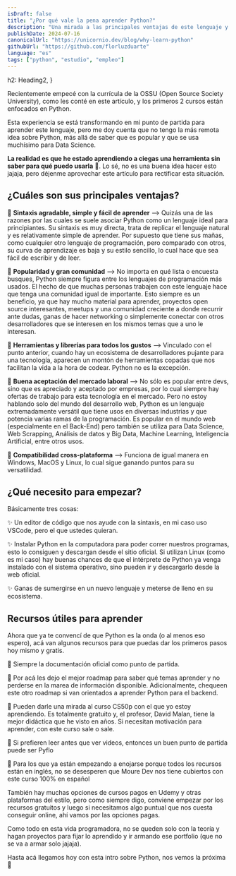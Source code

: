 ```yaml
---
isDraft: false
title: "¿Por qué vale la pena aprender Python?"
description: "Una mirada a las principales ventajas de este lenguaje y sus usos en IT"
publishDate: 2024-07-16
canonicalUrl: "https://unicornio.dev/blog/why-learn-python"
githubUrl: "https://github.com/florluzduarte"
language: "es"
tags: ["python", "estudio", "empleo"]
---
```

  h2: Heading2,
}

Recientemente empecé con la currícula de la OSSU (Open Source Society University), como <SimpleLink path="https://unicornio.dev/blog/ossu-post-1-getting-started">les conté en este artículo</SimpleLink>, y los primeros 2 cursos están enfocados en Python.  

Esta experiencia se está transformando en mi punto de partida para aprender este lenguaje, pero me doy cuenta que no tengo la más remota idea sobre Python, más allá de saber que es popular y que se usa muchísimo para Data Science.  

**La realidad es que he estado aprendiendo a ciegas una herramienta sin saber para qué puedo usarla** 🫠. Lo sé, no es una buena idea hacer esto jajaja, pero déjenme aprovechar este artículo para rectificar esta situación.  

## ¿Cuáles son sus principales ventajas?

🐍 **Sintaxis agradable, simple y fácil de aprender** --> Quizás una de las razones por las cuales se suele asociar Python como un lenguaje ideal para principiantes. Su sintaxis es muy directa, trata de replicar el lenguaje natural y es relativamente simple de aprender. Por supuesto que tiene sus mañas, como cualquier otro lenguaje de programación, pero comparado con otros, su curva de aprendizaje es baja y su estilo sencillo, lo cual hace que sea fácil de escribir y de leer. 

🐍 **Popularidad y gran comunidad** --> No importa en qué lista o encuesta busques, Python siempre figura entre los lenguajes de programación más usados. El hecho de que muchas personas trabajen con este lenguaje hace que tenga una comunidad igual de importante. Esto siempre es un beneficio, ya que hay mucho material para aprender, proyectos open source interesantes, meetups y una comunidad creciente a donde recurrir ante dudas, ganas de hacer networking o simplemente conectar con otros desarrolladores que se interesen en los mismos temas que a uno le interesan.  

🐍 **Herramientas y librerías para todos los gustos** --> Vinculado con el punto anterior, cuando hay un ecosistema de desarrolladores pujante para una tecnología, aparecen un montón de herramientas copadas que nos facilitan la vida a la hora de codear. Python no es la excepción.  

🐍 **Buena aceptación del mercado laboral** --> No sólo es popular entre devs, sino que es apreciado y aceptado por empresas, por lo cual siempre hay ofertas de trabajo para esta tecnología en el mercado. Pero no estoy hablando solo del mundo del desarrollo web, Python es un lenguaje extremadamente versátil que tiene usos en diversas industrias y que potencia varias ramas de la programación. Es popular en el mundo web (especialmente en el Back-End) pero también se utiliza para Data Science, Web Scrapping, Análisis de datos y Big Data, Machine Learning, Inteligencia Artificial, entre otros usos.  

🐍 **Compatibilidad cross-plataforma** --> Funciona de igual manera en Windows, MacOS y Linux, lo cual sigue ganando puntos para su versatilidad.  

## ¿Qué necesito para empezar?

Básicamente tres cosas: 

✨ Un editor de código que nos ayude con la sintaxis, en mi caso uso VSCode, pero el que ustedes quieran. 

✨ <SimpleLink path="https://www.python.org/downloads/">Instalar Python en la computadora</SimpleLink> para poder correr nuestros programas, esto lo consiguen y descargan desde el sitio oficial. Si utilizan Linux (como es mi caso) hay buenas chances de que el intérprete de Python ya venga instalado con el sistema operativo, sino pueden ir y descargarlo desde la web oficial.  

✨ Ganas de sumergirse en un nuevo lenguaje y meterse de lleno en su ecosistema.  

## Recursos útiles para aprender

Ahora que ya te convencí de que Python es la onda (o al menos eso espero), acá van algunos recursos para que puedas dar los primeros pasos hoy mismo y gratis.

💾 Siempre la <SimpleLink path="https://wiki.python.org/moin/BeginnersGuide">documentación oficial</SimpleLink> como punto de partida.  

💾 Por acá les dejo el <SimpleLink path="https://roadmap.sh/python">mejor roadmap</SimpleLink> para saber qué temas aprender y no perderse en la marea de información disponible. Adicionalmente, chequeen este otro roadmap si van orientados a aprender <SimpleLink path="https://roadmap.sh/backend">Python para el backend</SimpleLink>.  

💾 Pueden darle una mirada al <SimpleLink path="https://cs50.harvard.edu/python/2022/">curso CS50p con el que yo estoy aprendiendo</SimpleLink>. Es totalmente gratuito y, el profesor, David Malan, tiene la mejor didáctica que he visto en años. Si necesitan motivación para aprender, con este curso sale o sale.  

💾 Si prefieren leer antes que ver videos, entonces <SimpleLink path="https://pyflo.net/">un buen punto de partida puede ser Pyflo</SimpleLink>  

💾 Para los que ya están empezando a enojarse porque todos los recursos están en inglés, no se desesperen que <SimpleLink path="https://github.com/mouredev/Hello-Python">Moure Dev nos tiene cubiertos con este curso 100% en español</SimpleLink>  

También hay muchas opciones de cursos pagos en Udemy y otras plataformas del estilo, pero como siempre digo, conviene empezar por los recursos gratuitos y luego si necesitamos algo puntual que nos cuesta conseguir online, ahí vamos por las opciones pagas.   

Como todo en esta vida programadora, no se queden solo con la teoría y hagan proyectos para fijar lo aprendido y ir armando ese portfolio (que no se va a armar solo jajaja).  

Hasta acá llegamos hoy con esta intro sobre Python, nos vemos la próxima 👋
